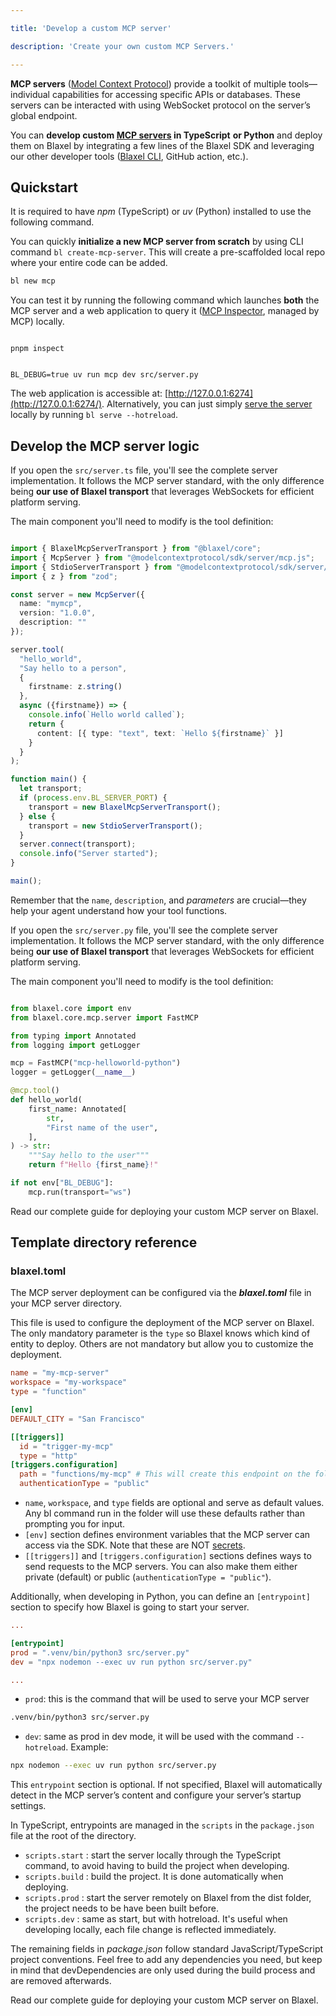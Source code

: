 ```yaml
---

title: 'Develop a custom MCP server'

description: 'Create your own custom MCP Servers.'

---
```


**MCP servers** ([Model Context Protocol](https://github.com/modelcontextprotocol)) provide a toolkit of multiple tools—individual capabilities for accessing specific APIs or databases. These servers can be interacted with using WebSocket protocol on the server’s global endpoint. 

You can **develop custom [MCP servers](https://modelcontextprotocol.io/introduction) in TypeScript** **or Python** and deploy them on Blaxel by integrating a few lines of the Blaxel SDK and leveraging our other developer tools ([Blaxel CLI](../cli-reference/introduction), GitHub action, etc.).

## Quickstart

<Warning>It is required to have *npm* (TypeScript) or *uv* (Python) installed to use the following command.</Warning>

You can quickly **initialize a new MCP server from scratch** by using CLI command `bl create-mcp-server`. This will create a pre-scaffolded local repo where your entire code can be added.

```bash
bl new mcp
```

You can test it by running the following command which launches **both** the MCP server and a web application to query it ([MCP Inspector](https://github.com/modelcontextprotocol/inspector), managed by MCP) locally.

<CodeGroup>

```shell TypeScript

pnpm inspect

```

```shell Python

BL_DEBUG=true uv run mcp dev src/server.py

```

</CodeGroup>

The web application is accessible at: [http://127.0.0.1:6274](http://127.0.0.1:6274/). Alternatively, you can just simply [serve the server](Deploy-a-function) locally by running `bl serve --hotreload`.

## Develop the MCP server logic

<AccordionGroup>
<Accordion title="Develop in TypeScript" icon="js">

If you open the `src/server.ts` file, you'll see the complete server implementation. It follows the MCP server standard, with the only difference being **our use of Blaxel transport** that leverages WebSockets for efficient platform serving.

The main component you'll need to modify is the tool definition:

```typescript server.ts {12-25}

import { BlaxelMcpServerTransport } from "@blaxel/core";
import { McpServer } from "@modelcontextprotocol/sdk/server/mcp.js";
import { StdioServerTransport } from "@modelcontextprotocol/sdk/server/stdio.js";
import { z } from "zod";

const server = new McpServer({
  name: "mymcp",
  version: "1.0.0",
  description: ""
});

server.tool(
  "hello_world",
  "Say hello to a person",
  {
    firstname: z.string()
  },
  async ({firstname}) => {
    console.info(`Hello world called`);
    return {
      content: [{ type: "text", text: `Hello ${firstname}` }]
    }
  }
);

function main() {
  let transport;
  if (process.env.BL_SERVER_PORT) {
    transport = new BlaxelMcpServerTransport();
  } else {
    transport = new StdioServerTransport();
  }
  server.connect(transport);
  console.info("Server started");
}

main();

```

Remember that the `name`, `description`, and *parameters* are crucial—they help your agent understand how your tool functions.

</Accordion>

<Accordion title="Develop in Python" icon="python">

If you open the `src/server.py` file, you'll see the complete server implementation. It follows the MCP server standard, with the only difference being **our use of Blaxel transport** that leverages WebSockets for efficient platform serving.

The main component you'll need to modify is the tool definition:

```python server.py {11-19}

from blaxel.core import env
from blaxel.core.mcp.server import FastMCP

from typing import Annotated
from logging import getLogger

mcp = FastMCP("mcp-helloworld-python")
logger = getLogger(__name__)

@mcp.tool()
def hello_world(
    first_name: Annotated[
        str,
        "First name of the user",
    ],
) -> str:
    """Say hello to the user"""
    return f"Hello {first_name}!"

if not env["BL_DEBUG"]:
    mcp.run(transport="ws")

```

</Accordion>

</AccordionGroup>

<Card title="Deploy your MCP server" icon="rocket" href="/Functions/Deploy-a-function">
Read our complete guide for deploying your custom MCP server on Blaxel.
</Card>

## Template directory reference

### blaxel.toml

The MCP server deployment can be configured via the ***blaxel.toml*** file in your MCP server directory. 

This file is used to configure the deployment of the MCP server on Blaxel. The only mandatory parameter is the `type` so Blaxel knows which kind of entity to deploy. Others are not mandatory but allow you to customize the deployment. 

```toml
name = "my-mcp-server"
workspace = "my-workspace"
type = "function"

[env]
DEFAULT_CITY = "San Francisco"

[[triggers]]
  id = "trigger-my-mcp"
  type = "http"
[triggers.configuration]
  path = "functions/my-mcp" # This will create this endpoint on the following base URL: https://run.blaxel.ai/{YOUR-WORKSPACE}/
  authenticationType = "public"
```

- `name`, `workspace`, and `type` fields are optional and serve as default values. Any bl command run in the folder will use these defaults rather than prompting you for input.
- `[env]` section defines environment variables that the MCP server can access via the SDK. Note that these are NOT [secrets](../Agents/Variables-and-secrets).
- `[[triggers]]`  and `[triggers.configuration]` sections defines ways to send requests to the MCP servers. You can also make them either private (default) or public (`authenticationType = "public"`).

<AccordionGroup>
<Accordion title="Define entrypoints in Python" icon="python">

Additionally, when developing in Python, you can define an `[entrypoint]` section to specify how Blaxel is going to start your server. 

```toml
...

[entrypoint]
prod = ".venv/bin/python3 src/server.py"
dev = "npx nodemon --exec uv run python src/server.py"

...
```

- `prod`:  this is the command that will be used to serve your MCP server

```bash
.venv/bin/python3 src/server.py
```

- `dev`: same as prod in dev mode, it will be used with the command `--hotreload`. Example:

```bash
npx nodemon --exec uv run python src/server.py
```

This `entrypoint` section is optional. If not specified, Blaxel will automatically detect in the MCP server’s content and configure your server’s startup settings.

</Accordion>

<Accordion title="Define entrypoints in TypeScript" icon="js">

In TypeScript, entrypoints are managed in the `scripts` in the `package.json` file at the root of the directory.

- `scripts.start` : start the server locally through the TypeScript command, to avoid having to build the project when developing.
- `scripts.build` : build the project. It is done automatically when deploying.
- `scripts.prod` : start the server remotely on Blaxel from the dist folder, the project needs to be have been built before.
- `scripts.dev` : same as start, but with hotreload. It's useful when developing locally, each file change is reflected immediately.

The remaining fields in *package.json* follow standard JavaScript/TypeScript project conventions. Feel free to add any dependencies you need, but keep in mind that devDependencies are only used during the build process and are removed afterwards.
</Accordion>
</AccordionGroup>

<Card title="Deploy your MCP server" icon="rocket" href="/Functions/Deploy-a-function">
Read our complete guide for deploying your custom MCP server on Blaxel.
</Card>